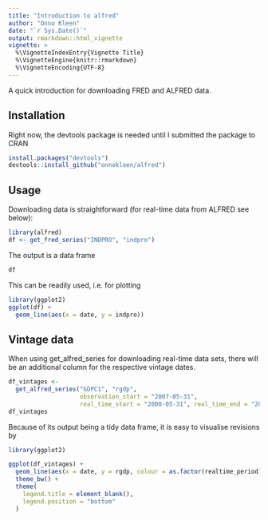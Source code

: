 ```yaml
---
title: "Introduction to alfred"
author: "Onno Kleen"
date: "`r Sys.Date()`"
output: rmarkdown::html_vignette
vignette: >
  %\VignetteIndexEntry{Vignette Title}
  %\VignetteEngine{knitr::rmarkdown}
  %\VignetteEncoding{UTF-8}
---
```


A quick introduction for downloading FRED and ALFRED data.

## Installation

Right now, the devtools package is needed until I submitted the package to CRAN

```r
install.packages("devtools")
devtools::install_github("onnokleen/alfred")
```

## Usage

Downloading data is straightforward (for real-time data from ALFRED see below):

```r
library(alfred)
df <- get_fred_series("INDPRO", "indpro")
```

The output is a data frame 

```r
df
```

This can be readily used, i.e. for plotting

```r
library(ggplot2)
ggplot(df) +
  geom_line(aes(x = date, y = indpro))
```

## Vintage data

When using get_alfred_series for downloading real-time data sets, there will be an additional column for the respective vintage dates.

```r
df_vintages <- 
  get_alfred_series("GDPC1", "rgdp",
                    observation_start = "2007-05-31",
                    real_time_start = "2008-05-31", real_time_end = "2009-03-30")
df_vintages
```

Because of its output being a tidy data frame, it is easy to visualise revisions by 

```r
library(ggplot2)

ggplot(df_vintages) +
  geom_line(aes(x = date, y = rgdp, colour = as.factor(realtime_period))) +
  theme_bw() +
  theme(
    legend.title = element_blank(),
    legend.position = "bottom"
  )
```
